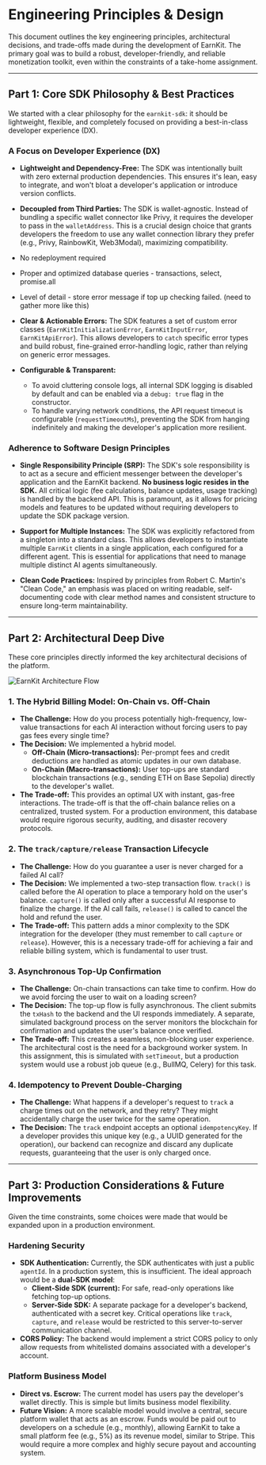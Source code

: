 
# Engineering Principles & Design

This document outlines the key engineering principles, architectural decisions, and trade-offs made during the development of EarnKit. The primary goal was to build a robust, developer-friendly, and reliable monetization toolkit, even within the constraints of a take-home assignment.

---

## Part 1: Core SDK Philosophy & Best Practices

We started with a clear philosophy for the `earnkit-sdk`: it should be lightweight, flexible, and completely focused on providing a best-in-class developer experience (DX).

### A Focus on Developer Experience (DX)

- **Lightweight and Dependency-Free:** The SDK was intentionally built with zero external production dependencies. This ensures it's lean, easy to integrate, and won't bloat a developer's application or introduce version conflicts.

- **Decoupled from Third Parties:** The SDK is wallet-agnostic. Instead of bundling a specific wallet connector like Privy, it requires the developer to pass in the `walletAddress`. This is a crucial design choice that grants developers the freedom to use any wallet connection library they prefer (e.g., Privy, RainbowKit, Web3Modal), maximizing compatibility.

- No redeployment required

- Proper and optimized database queries - transactions, select, promise.all

- Level of detail - store error message if top up checking failed. (need to gather more like this)

- **Clear & Actionable Errors:** The SDK features a set of custom error classes (`EarnKitInitializationError`, `EarnKitInputError`, `EarnKitApiError`). This allows developers to `catch` specific error types and build robust, fine-grained error-handling logic, rather than relying on generic error messages.

- **Configurable & Transparent:**
    - To avoid cluttering console logs, all internal SDK logging is disabled by default and can be enabled via a `debug: true` flag in the constructor.
    - To handle varying network conditions, the API request timeout is configurable (`requestTimeoutMs`), preventing the SDK from hanging indefinitely and making the developer's application more resilient.

### Adherence to Software Design Principles

- **Single Responsibility Principle (SRP):** The SDK's sole responsibility is to act as a secure and efficient messenger between the developer's application and the EarnKit backend. **No business logic resides in the SDK.** All critical logic (fee calculations, balance updates, usage tracking) is handled by the backend API. This is paramount, as it allows for pricing models and features to be updated without requiring developers to update the SDK package version.

- **Support for Multiple Instances:** The SDK was explicitly refactored from a singleton into a standard class. This allows developers to instantiate multiple `EarnKit` clients in a single application, each configured for a different agent. This is essential for applications that need to manage multiple distinct AI agents simultaneously.

- **Clean Code Practices:** Inspired by principles from Robert C. Martin's "Clean Code," an emphasis was placed on writing readable, self-documenting code with clear method names and consistent structure to ensure long-term maintainability.

---

## Part 2: Architectural Deep Dive

These core principles directly informed the key architectural decisions of the platform.

![EarnKit Architecture Flow](/ea-flow.svg)

### 1. The Hybrid Billing Model: On-Chain vs. Off-Chain

- **The Challenge:** How do you process potentially high-frequency, low-value transactions for each AI interaction without forcing users to pay gas fees every single time?
- **The Decision:** We implemented a hybrid model.
    - **Off-Chain (Micro-transactions):** Per-prompt fees and credit deductions are handled as atomic updates in our own database.
    - **On-Chain (Macro-transactions):** User top-ups are standard blockchain transactions (e.g., sending ETH on Base Sepolia) directly to the developer's wallet.
- **The Trade-off:** This provides an optimal UX with instant, gas-free interactions. The trade-off is that the off-chain balance relies on a centralized, trusted system. For a production environment, this database would require rigorous security, auditing, and disaster recovery protocols.

### 2. The `track/capture/release` Transaction Lifecycle

- **The Challenge:** How do you guarantee a user is never charged for a failed AI call?
- **The Decision:** We implemented a two-step transaction flow. `track()` is called before the AI operation to place a temporary hold on the user's balance. `capture()` is called only after a successful AI response to finalize the charge. If the AI call fails, `release()` is called to cancel the hold and refund the user.
- **The Trade-off:** This pattern adds a minor complexity to the SDK integration for the developer (they must remember to call `capture` or `release`). However, this is a necessary trade-off for achieving a fair and reliable billing system, which is fundamental to user trust.

### 3. Asynchronous Top-Up Confirmation

- **The Challenge:** On-chain transactions can take time to confirm. How do we avoid forcing the user to wait on a loading screen?
- **The Decision:** The top-up flow is fully asynchronous. The client submits the `txHash` to the backend and the UI responds immediately. A separate, simulated background process on the server monitors the blockchain for confirmation and updates the user's balance once verified.
- **The Trade-off:** This creates a seamless, non-blocking user experience. The architectural cost is the need for a background worker system. In this assignment, this is simulated with `setTimeout`, but a production system would use a robust job queue (e.g., BullMQ, Celery) for this task.

### 4. Idempotency to Prevent Double-Charging

- **The Challenge:** What happens if a developer's request to `track` a charge times out on the network, and they retry? They might accidentally charge the user twice for the same operation.
- **The Decision:** The `track` endpoint accepts an optional `idempotencyKey`. If a developer provides this unique key (e.g., a UUID generated for the operation), our backend can recognize and discard any duplicate requests, guaranteeing that the user is only charged once.

---

## Part 3: Production Considerations & Future Improvements

Given the time constraints, some choices were made that would be expanded upon in a production environment.

### Hardening Security

- **SDK Authentication:** Currently, the SDK authenticates with just a public `agentId`. In a production system, this is insufficient. The ideal approach would be a **dual-SDK model**:
    - **Client-Side SDK (current):** For safe, read-only operations like fetching top-up options.
    - **Server-Side SDK:** A separate package for a developer's backend, authenticated with a secret key. Critical operations like `track`, `capture`, and `release` would be restricted to this server-to-server communication channel.
- **CORS Policy:** The backend would implement a strict CORS policy to only allow requests from whitelisted domains associated with a developer's account.

### Platform Business Model

- **Direct vs. Escrow:** The current model has users pay the developer's wallet directly. This is simple but limits business model flexibility.
- **Future Vision:** A more scalable model would involve a central, secure platform wallet that acts as an escrow. Funds would be paid out to developers on a schedule (e.g., monthly), allowing EarnKit to take a small platform fee (e.g., 5%) as its revenue model, similar to Stripe. This would require a more complex and highly secure payout and accounting system. 